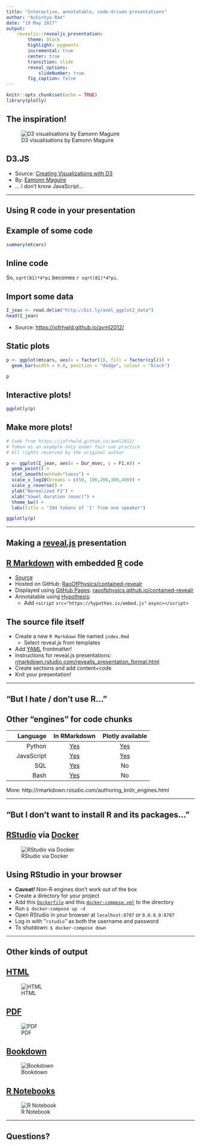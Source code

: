 ```yaml
---
title: "Interactive, annotatable, code-driven presentations"
author: "Achintya Rao"
date: "19 May 2017"
output: 
    revealjs::revealjs_presentation:
        theme: black
        highlight: pygments
        incremental: true
        center: true
        transition: slide
        reveal_options:
            slideNumber: true
        fig_caption: false
---
```


<script src="https://hypothes.is/embed.js" async></script>
```r
knitr::opts_chunk$set(echo = TRUE)
library(plotly)
```

<section><h1>The inspiration!</h1>

![D3 visualisations by Eamonn Maguire](images/d3.gif)

## D3.JS

- Source: [Creating Visualizations with D3](http://antarctic-design.co.uk/biovis-workshop15/)
- By: [Eamonn Maguire](https://github.com/eamonnmag)
- … I don't know JavaScript…

</section>

---

<section><h1>Using R code in your presentation</h1>

## Example of some code

```r
summary(mtcars)
```

## Inline code

So, `sqrt(81)*4*pi` becomes `r sqrt(81)*4*pi`.

## Import some data

```r
I_jean <- read.delim("http://bit.ly/avml_ggplot2_data")
head(I_jean)
```

- Source: [https://jofrhwld.github.io/avml2012/](https://jofrhwld.github.io/avml2012/)

## Static plots

```r

p <- ggplot(mtcars, aes(x = factor(1), fill = factor(cyl))) + 
  geom_bar(width = 0.8, position = "dodge", colour = "black")

p
```

## Interactive plots!

```r
ggplotly(p)
```

## Make more plots!

```r

# Code from https://jofrhwld.github.io/avml2012/
# Taken as an example only under fair-use practice
# All rights reserved by the original author

p <- ggplot(I_jean, aes(x = Dur_msec, y = F1.n)) + 
  geom_point() + 
  stat_smooth(method="loess") +
  scale_x_log10(breaks = c(50, 100,200,300,400)) +
  scale_y_reverse() +
  ylab("Normalized F1") +
  xlab("Vowel duration (msec)") +
  theme_bw() +
  labs(title = "394 tokens of 'I' from one speaker")

ggplotly(p)
```

</section>

---

<section><h1>Making a [reveal.js](http://lab.hakim.se/reveal-js/) presentation</h1>

## [R Markdown](http://rmarkdown.rstudio.com/) with embedded [R](https://www.r-project.org/) code

- [Source](https://raw.githubusercontent.com/RaoOfPhysics/contained-revealr/master/index.Rmd)
- Hosted on GitHub: [RaoOfPhysics/contained-revealr](https://github.com/RaoOfPhysics/contained-revealr)
- Displayed using [GitHub Pages](https://pages.github.com/): [raoofphysics.github.io/contained-revealr](https://raoofphysics.github.io/contained-revealr)
- Annotatable using [Hypothesis](https://hypothes.is):
    - Add `<script` `src="https://hypothes.is/embed.js"` `async></script>`

## The source file itself

- Create a new `R Markdown` file named `index.Rmd`
    - Select reveal.js from templates
- Add [YAML](http://www.yaml.org/) frontmatter!
- Instructions for reveal.js presentations: [rmarkdown.rstudio.com/revealjs_presentation_format.html](http://rmarkdown.rstudio.com/revealjs_presentation_format.html)
- Create sections and add content+code
- Knit your presentation!

</section>

---

<section><h1>"But I hate / don't use R…"</h1>

## Other "engines" for code chunks

| Language | In RMarkdown | Plotly available |
|-----:|:-----:|:-----:|
| Python      | [Yes](http://rmarkdown.rstudio.com/authoring_knitr_engines.html#python) | [Yes](https://plot.ly/python/getting-started/) |
| JavaScript | [Yes](http://rmarkdown.rstudio.com/authoring_knitr_engines.html#javascript) | [Yes](https://plot.ly/javascript/getting-started/) |
| SQL | [Yes](http://rmarkdown.rstudio.com/authoring_knitr_engines.html#sql) | No |
| Bash | [Yes](http://rmarkdown.rstudio.com/authoring_knitr_engines.html#bash) | No |

More: http://rmarkdown.rstudio.com/authoring_knitr_engines.html

</section>

---

<section><h1>"But I don't want to install R and its packages…"</h1>

## [RStudio](https://www.rstudio.com/) via [Docker](https://www.docker.com/)

![RStudio via Docker](images/rstudio.png)

## Using RStudio in your browser

- **Caveat!** Non-R engines don't work out of the box
- Create a directory for your project
- Add this [`Dockerfile`](https://github.com/RaoOfPhysics/contained-revealr/blob/master/Dockerfile) and this [`docker-compose.yml`](https://github.com/RaoOfPhysics/contained-revealr/blob/master/docker-compose.yml) to the directory
- Run `$ docker-compose up -d`
- Open RStudio in your browser at `localhost:8787` or `0.0.0.0:8787`
- Log in with "`rstudio`" as both the username and password
- To shutdown: `$ docker-compose down`

</section>

---

<section><h1>Other kinds of output</h1>

## [HTML](https://raoofphysics.github.io/contained-revealr/examples/html.html)

![HTML](images/html.gif)

## [PDF](https://raoofphysics.github.io/contained-revealr/examples/pdf.pdf)

![PDF](images/pdf.gif)

## [Bookdown](https://raoofphysics.github.io/contained-revealr/examples/bookdown-example.html)

![Bookdown](images/bookdown.gif)

## [R Notebooks](https://raoofphysics.github.io/contained-revealr/examples/notebook.nb.html)

![R Notebook](images/rnotebook.gif)

</section>

---

<section><h1>Questions?</h1></section>
